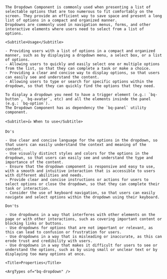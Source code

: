 
<div className="bq-doc__wrapper" data-theme="light">
  <div className="bq-doc__container" >
    <Title>Dropdown</Title>

    The Dropdown Component is commonly used when presenting a list of selectable options that are too numerous to fit comfortably on the screen. They provide an efficient way to save space and present a long list of options in a compact and organized manner.
    Dropdowns are commonly used in navigation menus, forms, and other interactive elements where users need to select from a list of options.

    <Subtitle>Usage</Subtitle>

    - Providing users with a list of options in a compact and organized manner, such as by displaying a dropdown menu, a select box, or a list of options.
    - Allowing users to quickly and easily select one or multiple options from the list, so that they can complete a task or make a choice.
    - Providing a clear and concise way to display options, so that users can easily see and understand the content.
    - Allowing users to type or search for specific options within the dropdown, so that they can quickly find the options that they need.

    To display a dropdown you need to have a trigger element (e.g.: `bq-button`, `bq-avatar`, etc) and all the elements insinde the panel (e.g.: `bq-option`).
    The Dropdown Component has as dependency the `bq-panel` utility component.

    <Subtitle>👍 When to use</Subtitle>

    Do's

    - Use clear and concise language for the options in the dropdown, so that users can easily understand the context and meaning of the content.
    - Use visually distinct styles and colors for the options in the dropdown, so that users can easily see and understand the type and importance of the content.
    - Ensure that the dropdown component is responsive and easy to use, with a smooth and intuitive interaction that is accessible to users with different abilities and needs.
    - Provide clear and concise instructions or actions for users to select options or close the dropdown, so that they can complete their task or interaction.
    - Consider the use of keyboard navigation, so that users can easily navigate and select options within the dropdown using their keyboard.

    Don'ts

    - Use dropdowns in a way that interferes with other elements on the page or with other interactions, such as covering important content or blocking links or buttons.
    - Use dropdowns for options that are not important or relevant, as this can lead to confusion or frustration for users.
    - Use dropdowns in a way that is misleading or inaccurate, as this can erode trust and credibility with users.
    - Use dropdowns in a way that makes it difficult for users to see or understand the options, such as by using small or unclear text or by displaying too many options at once.

    <Title>Properties</Title>

    <ArgTypes of="bq-dropdown" />
  </div>
</div>
